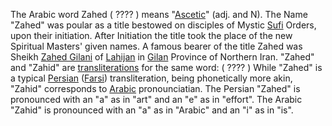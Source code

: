 The Arabic word Zahed ( ???? ) means "[[Ascetic]]" (adj. and N). The Name "Zahed" was poular as a title bestowed on disciples of Mystic [[Sufi]] Orders, upon their initiation. After Initiation the title took the place of the new Spiritual Masters' given names. A famous bearer of the title Zahed was Sheikh [[Zahed Gilani]] of [[Lahijan]] in [[Gilan]] Province of Northern Iran.
"Zahed" and "Zahid" are [[transliterations]] for the same word:  ( ???? )
While "Zahed" is a typical [[Persian]] ([[Farsi]]) transliteration, being phonetically more akin, "Zahid" corresponds to [[Arabic]] pronounciatian.
The Persian "Zahed" is pronounced with an "a" as in "art" and an "e" as in "effort".
The Arabic "Zahid" is pronounced with an "a" as in "Arabic" and an "i" as in "is".